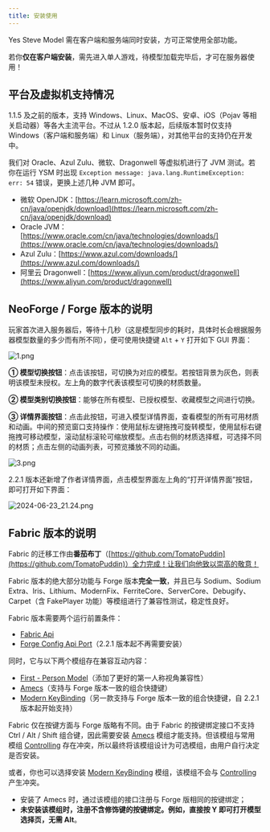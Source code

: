 ```yaml
---
title: 安装使用
---
```



Yes Steve Model 需在客户端和服务端同时安装，方可正常使用全部功能。

若你**仅在客户端安装**，需先进入单人游戏，待模型加载完毕后，才可在服务器使用！

## 平台及虚拟机支持情况

1.1.5 及之前的版本，支持 Windows、Linux、MacOS、安卓、iOS（Pojav 等相关启动器）等各大主流平台。不过从 1.2.0 版本起，后续版本暂时仅支持 Windows（客户端和服务端）和 Linux（服务端），对其他平台的支持仍在开发中。

我们对 Oracle、Azul Zulu、微软、Dragonwell 等虚拟机进行了 JVM 测试。若你在运行 YSM 时出现 `Exception message: java.lang.RuntimeException: err: 54` 错误，更换上述几种 JVM 即可。

- 微软 OpenJDK<Badge type="tip" text="推荐" />：[https://learn.microsoft.com/zh-cn/java/openjdk/download](https://learn.microsoft.com/zh-cn/java/openjdk/download)
- Oracle JVM：[https://www.oracle.com/cn/java/technologies/downloads/](https://www.oracle.com/cn/java/technologies/downloads/)
- Azul Zulu：[https://www.azul.com/downloads/](https://www.azul.com/downloads/)
- 阿里云 Dragonwell：[https://www.aliyun.com/product/dragonwell](https://www.aliyun.com/product/dragonwell)

## NeoForge / Forge 版本的说明

玩家首次进入服务器后，等待十几秒（这是模型同步的耗时，具体时长会根据服务器模型数量的多少而有所不同），便可使用快捷键 `Alt` + `Y` 打开如下 GUI 界面：

![1.png](https://s2.loli.net/2023/06/25/Ya7DMmKToSneN6L.png)

**① 模型切换按钮**：点击该按钮，可切换为对应的模型。若按钮背景为灰色，则表明该模型未授权。左上角的数字代表该模型可切换的材质数量。

**② 模型类别切换按钮**：能够在所有模型、已授权模型、收藏模型之间进行切换。

**③ 详情界面按钮**：点击此按钮，可进入模型详情界面，查看模型的所有可用材质和动画。中间的预览窗口支持操作：使用鼠标左键拖拽可旋转模型，使用鼠标右键拖拽可移动模型，滚动鼠标滚轮可缩放模型。点击右侧的材质选择框，可选择不同的材质；点击左侧的动画列表，可预览播放不同的动画。

![3.png](https://s2.loli.net/2023/02/11/UxtCNy9wEg1XjSI.png)

2.2.1 版本还新增了作者详情界面，点击模型界面左上角的“打开详情界面”按钮，即可打开如下界面：

![2024-06-23_21.24.png](https://s2.loli.net/2024/06/23/5ePDTnrBchwyzq8.png)

## Fabric 版本的说明

<Aside type="tip">

Fabric 的迁移工作由**番茄布丁**（[https://github.com/TomatoPuddin](https://github.com/TomatoPuddin)）全力完成！让我们向他致以崇高的敬意！

</Aside>

Fabric 版本的绝大部分功能与 Forge 版本**完全一致**，并且已与 Sodium、Sodium Extra、Iris、Lithium、ModernFix、FerriteCore、ServerCore、Debugify、Carpet（含 FakePlayer 功能）等模组进行了兼容性测试，稳定性良好。

Fabric 版本需要两个运行前置条件：

- [Fabric Api](https://www.mcmod.cn/class/3124.html)
- [Forge Config Api Port](https://www.mcmod.cn/class/5510.html)（2.2.1 版本起不再需要安装）

同时，它与以下两个模组存在兼容互动内容：

- [First - Person Model](https://www.mcmod.cn/class/4391.html)（添加了更好的第一人称视角兼容性）
- [Amecs](https://www.mcmod.cn/class/2003.html)（支持与 Forge 版本一致的组合快捷键）
- [Modern KeyBinding](https://www.curseforge.com/minecraft/mc-mods/modern-keybinding-fabric)（另一款支持与 Forge 版本一致的组合快捷键，自 2.2.1 版本起开始支持）

Fabric 仅在按键方面与 Forge 版略有不同。由于 Fabric 的按键绑定接口不支持 Ctrl / Alt / Shift 组合键，因此需要安装 [Amecs](https://www.mcmod.cn/class/2003.html) 模组才能支持。但该模组与常用模组 [Controlling](https://www.mcmod.cn/class/1191.html) 存在冲突，所以最终将该模组设计为可选模组，由用户自行决定是否安装。

或者，你也可以选择安装 [Modern KeyBinding](https://www.curseforge.com/minecraft/mc-mods/modern-keybinding-fabric) 模组，该模组不会与 [Controlling](https://www.mcmod.cn/class/1191.html) 产生冲突。

- 安装了 Amecs 时，通过该模组的接口注册与 Forge 版相同的按键绑定；
- **未安装该模组时，注册不含修饰键的按键绑定。例如，直接按 Y 即可打开模型选择页，无需 Alt**。
